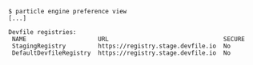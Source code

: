 ```console
$ particle engine preference view
[...]

Devfile registries:
 NAME                    URL                                SECURE
 StagingRegistry         https://registry.stage.devfile.io  No
 DefaultDevfileRegistry  https://registry.stage.devfile.io  No
```